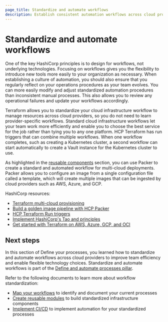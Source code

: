 ```yaml
---
page_title: Standardize and automate workflows
description: Establish consistent automation workflows across cloud providers to improve team efficiency and enable flexible technology choices.
---
```


# Standardize and automate workflows

One of the key HashiCorp principles is to design for workflows, not underlying technologies. Focusing on workflows gives you the flexibility to introduce new tools more easily to your organization as necessary. When establishing a culture of automation, you should also ensure that you regularly reflect on your operations procedures as your team evolves. You can more easily modify and adjust standardized automation procedures than inconsistent manual processes. This also allows you to review any operational failures and update your workflows accordingly.

Terraform allows you to standardize your cloud infrastructure workflow to manage resources across cloud providers, so you do not need to learn provider-specific workflows. Standard cloud infrastructure workflows let your team work more efficiently and enable you to choose the best service for the job rather than tying you to any one platform. HCP Terraform has run triggers that can combine multiple workflows. When one workflow completes, such as creating a Kubernetes cluster, a second workflow can start automatically to create a Vault instance for the Kubernetes cluster to use.

As highlighted in the [reusable components](#identify-reusable-components) section, you can use Packer to create a standard and automated workflow for multi-cloud deployments. Packer allows you to configure an image from a single configuration file called a template, which will create multiple images that can be ingested by cloud providers such as AWS, Azure, and GCP. 

HashiCorp resources:
- [Terraform multi-cloud provisioning](https://www.terraform.io/use-cases/multi-cloud-deployment)
- [Build a golden image pipeline with HCP Packer](/packer/tutorials/cloud-production/golden-image-with-hcp-packer)
- [HCP Terraform Run triggers](/terraform/cloud-docs/workspaces/settings/run-triggers)
- [Implement HashiCorp's Tao and principles](https://www.hashicorp.com/our-principles)
- [Get started with Terraform on AWS, Azure, GCP, and OCI](/terraform/tutorials)

## Next steps

In this section of Define your processes, you learned how to standardize and automate workflows across cloud providers to improve team efficiency and enable flexible technology choices. Standardize and automate workflows is part of the [Define and automate processes pillar](/well-architected-framework/define-and-automate-processes/define).

Refer to the following documents to learn more about workflow standardization:

- [Map your workflows](/well-architected-framework/define-and-automate-processes/define/workflows) to identify and document your current processes
- [Create reusable modules](/well-architected-framework/define-and-automate-processes/define/modules) to build standardized infrastructure components
- [Implement CI/CD](/well-architected-framework/define-and-automate-processes/automate/cicd) to implement automation for your standardized processes